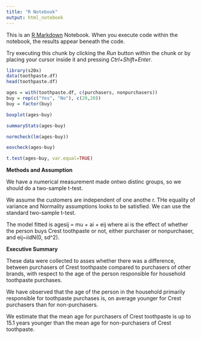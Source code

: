```yaml
---
title: "R Notebook"
output: html_notebook
---
```


This is an [R Markdown](http://rmarkdown.rstudio.com) Notebook. When you execute code within the notebook, the results appear beneath the code. 

Try executing this chunk by clicking the *Run* button within the chunk or by placing your cursor inside it and pressing *Ctrl+Shift+Enter*. 

```r
library(s20x)
data(toothpaste.df)
head(toothpaste.df)
```

```r
ages = with(toothpaste.df, c(purchasers, nonpurchasers))
buy = rep(c("Yes", "No"), c(20,20))
buy = factor(buy)
```


```r
boxplot(ages~buy)
```
```r
summaryStats(ages~buy)
```

```r
normcheck(lm(ages~buy))
```
```r
eovcheck(ages~buy)
```

```r
t.test(ages~buy, var.equal=TRUE)
```

**Methods and Assumption**

We have a numerical measurement made ontwo distinc groups, so we should do a two-sample
t-test.

We assume the customers are independent of one anothe r. THe equality of variance and Normality assumptions looks to be satisfied. We can use the standard two-sample t-test.

The model fitted is agesij = mu + ai + eij where ai is the effect of whether the person buys Crest toothpaste or not, either purchaser or nonpurchaser, and eij~iidN(0, sd^2).


**Executive Summary**

These data were collected to asses whether there was a difference, between purchasers of Crest toothpaste compared to purchasers of other brands, with respect to the age of the person responsible for household toothpaste purchases.

We have observed that the age of the person in the household primarily responsible for toothpaste purchases is, on average younger for Crest purchasers than for non-purchasers.

We estimate that the mean age for purchasers of Crest toothpaste is up to 15.1 years younger than the mean age for non-purchasers of Crest toothpaste.
